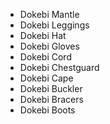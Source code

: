 - <WowHeadItem id="14587">Dokebi Mantle</WowHeadItem>
- <WowHeadItem id="14585">Dokebi Leggings</WowHeadItem>
- <WowHeadItem id="14584">Dokebi Hat</WowHeadItem>
- <WowHeadItem id="14583">Dokebi Gloves</WowHeadItem>
- <WowHeadItem id="14578">Dokebi Cord</WowHeadItem>
- <WowHeadItem id="14581">Dokebi Chestguard</WowHeadItem>
- <WowHeadItem id="14582">Dokebi Cape</WowHeadItem>
- <WowHeadItem id="14608">Dokebi Buckler</WowHeadItem>
- <WowHeadItem id="14580">Dokebi Bracers</WowHeadItem>
- <WowHeadItem id="14579">Dokebi Boots</WowHeadItem>